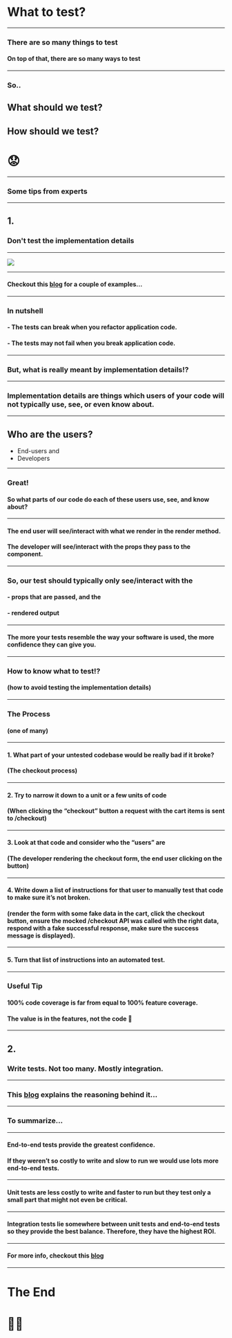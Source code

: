 
<Head>
  <title>What to test?</title>
</Head>  


# What to test?

---

### There are so many things to test
#### On top of that, there are so many ways to test

---

### So..
## What should we test?
## How should we test?
# 😟

---

### Some tips from experts

---

## 1. 
### Don't test the implementation details

---

<img src="https://i.imgur.com/bmbzz6h.png" />

---

#### Checkout this [blog](https://blog.kentcdodds.com/testing-implementation-details-ccb8d269586) for a couple of examples...

---

### In nutshell

#### - The tests can break when you refactor application code.

#### - The tests may not fail when you break application code.

---

### But, what is really meant by implementation details⁉️

---

### Implementation details are things which users of your code will not typically use, see, or even know about.

---

## Who are the users?
- End-users and
- Developers

---

### Great! 

#### So what parts of our code do each of these users use, see, and know about?

---

#### The end user will see/interact with what we render in the render method. 

#### The developer will see/interact with the props they pass to the component. 

---

### So, our test should typically only see/interact with the 

#### - props that are passed, and the 

#### - rendered output

---

#### The more your tests resemble the way your software is used, the more confidence they can give you. 

---

### How to know what to test⁉️
#### (how to avoid testing the implementation details)

---

### The Process 
#### (one of many)

---

#### 1. What part of your untested codebase would be really bad if it broke? 

#### (The checkout process)

---

#### 2. Try to narrow it down to a unit or a few units of code 

#### (When clicking the “checkout” button a request with the cart items is sent to /checkout)

---

#### 3. Look at that code and consider who the “users” are 

#### (The developer rendering the checkout form, the end user clicking on the button)

---

#### 4. Write down a list of instructions for that user to manually test that code to make sure it’s not broken. 

#### (render the form with some fake data in the cart, click the checkout button, ensure the mocked /checkout API was called with the right data, respond with a fake successful response, make sure the success message is displayed).

---

#### 5. Turn that list of instructions into an automated test.

---

### Useful Tip

#### 100% code coverage is far from equal to 100% feature coverage.
#### The value is in the features, not the code 🤑

---

## 2.
### Write tests. Not too many. Mostly integration.

---

### This [blog](https://blog.kentcdodds.com/write-tests-not-too-many-mostly-integration-5e8c7fff591c) explains the reasoning behind it...

---

### To summarize...

---

#### End-to-end tests provide the greatest confidence. 

#### If they weren’t so costly to write and slow to run we would use lots more end-to-end tests. 

---

#### Unit tests are less costly to write and faster to run but they test only a small part that might not even be critical. 

---

#### Integration tests lie somewhere between unit tests and end-to-end tests so they provide the best balance. Therefore, they have the highest ROI.

---

#### For more info, checkout this [blog](https://blog.usejournal.com/lean-testing-or-why-unit-tests-are-worse-than-you-think-b6500139a009)

---

# The End
# 🍻🍷
